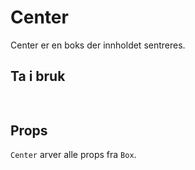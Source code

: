 
<Meta of={CenterStories} />

# Center

Center er en boks der innholdet sentreres.

<Canvas of={CenterStories.Center} />

## Ta i bruk

```jsx
import { Center } from "@kvib/react";
```

## Props

`Center` arver alle props fra `Box`.
